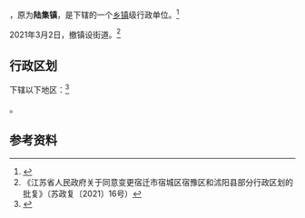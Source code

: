 {{中国乡级行政区|32/13/11/110/000
| 总面积 = 42.3平方千米
| 总人口 = 2.85万人
| 政府驻地 = 府前路48号
| 电话区号 = 527
}}

'''{{PAGENAMEBASE}}'''，原为'''陆集镇'''，是{{PRC admin/fullname|32/13/11/110/000|3}}下辖的一个[[乡镇|乡镇]]级行政单位。<ref>{{PRC admin/ref sgc|{{PRC admin/parent|32/13/11/110/000}}}}</ref>

2021年3月2日，撤镇设街道。<ref>《江苏省人民政府关于同意变更宿迁市宿城区宿豫区和沭阳县部分行政区划的批复》（苏政复〔2021〕16号）</ref>

== 行政区划 ==

{{PAGENAMEBASE}}下辖以下地区：<ref>{{PRC admin/ref sgc|32/13/11/110/000}}</ref>

{{PRC admin/children|32/13/11/110/000}}。

== 参考资料 ==

{{reflist}}

{{PRC admin/navcat|32/13/11/110/000}}